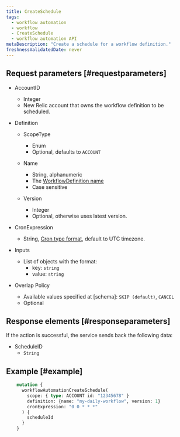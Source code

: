 ```yaml
---
title: CreateSchedule
tags:
  - workflow automation
  - workflow
  - CreateSchedule
  - workflow automation API
metaDescription: "Create a schedule for a workflow definition."
freshnessValidatedDate: never
---
```


## Request parameters [#requestparameters]

- AccountID
  - Integer
  - New Relic account that owns the workflow definition to be scheduled.

- Definition
  - ScopeType
    - Enum
    - Optional, defaults to `ACCOUNT`

  - Name
    - String, alphanumeric
    - The [WorkflowDefinition name](/docs/workflow-automation/workflow-automation-apis/definition-schema)
    - Case sensitive

  - Version
    - Integer
    - Optional, otherwise uses latest version.

- CronExpression
  - String, [Cron type format](https://en.wikipedia.org/wiki/Cron), default to UTC timezone.

- Inputs
  - List of objects with the format:
    - key: `string`
    - value: `string`

- Overlap Policy
  - Available values specified at [schema]: `SKIP (default)`, `CANCEL`
  - Optional

## Response elements [#responseparameters]

If the action is successful, the service sends back the following data:

  - ScheduleID
    - `String`

## Example [#example]

```graphql
    mutation {
      workflowAutomationCreateSchedule(
        scope: { type: ACCOUNT id: "12345678" }
        definition: {name: "my-daily-workflow", version: 1}
        cronExpression: "0 0 * * *"
      ) {
        scheduleId
      }
    }
```
